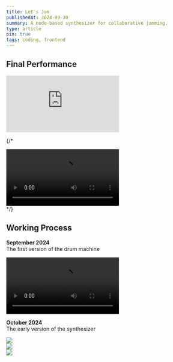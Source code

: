 ```yaml
---
title: Let's Jam
publishedAt: 2024-09-30
summary: A node-based synthesizer for collaborative jamming.
type: article
pin: true
tags: coding, frontend
---
```


## Final Performance

<div style={{ padding: "56.25% 0 0 0", position: "relative",marginBottom: "16px" }}>
  <iframe
    src="https://player.vimeo.com/video/1041817773?title=0&byline=0&portrait=0&badge=0&autopause=0&player_id=0&app_id=58479"
    frameBorder="0"
    allow="autoplay; fullscreen; picture-in-picture; clipboard-write"
    style={{
      position: "absolute",
      top: 0,
      left: 0,
      width: "100%",
      height: "100%",
    }}
    title="NIME Final Performance"
  ></iframe>
</div>

{/* <div className="flex justify-center mb-4">
  <video 
    src="/posts/lets-jam/final_performance2.mov#t=0.001" 
    controls 
    preload="metadata" 
    height={400}
    width={400}
  />
</div> */}

## Working Process

**September 2024**  
The first version of the drum machine

<div className="flex justify-center mb-4 shadow-lg">
  <video 
    src="/posts/lets-jam/drum_machine_2024-09-25.mov#t=0.001" 
    controls 
    preload="metadata" 
    height={800} 
  />
</div>

**October 2024**   
The early version of the synthesizer

<div className="flex justify-center mb-4 shadow-lg">
    <Image 
        src="/posts/lets-jam/early_version.png" 
        height={800} 
        width={800} 
    />
</div>

<div className="flex justify-center mb-4 shadow-lg">
    <Image 
        src="/posts/lets-jam/early_version3.png" 
        height={800} 
        width={800} 
    />
</div>

<div className="flex justify-center mb-4 shadow-lg">
    <Image 
        src="/posts/lets-jam/early_version4.png" 
        height={800} 
        width={800} 
    />
</div>